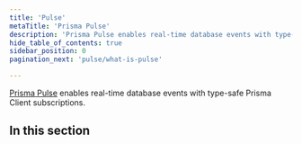 ```yaml
---
title: 'Pulse'
metaTitle: 'Prisma Pulse'
description: 'Prisma Pulse enables real-time database events with type-safe Prisma Client subscriptions.'
hide_table_of_contents: true
sidebar_position: 0
pagination_next: 'pulse/what-is-pulse'

---
```


<TopBlock title={frontMatter.title}>

[Prisma Pulse](https://www.prisma.io/data-platform/pulse) enables real-time database events with type-safe Prisma Client subscriptions.

</TopBlock>

## In this section

<Subsections depth="3" />
